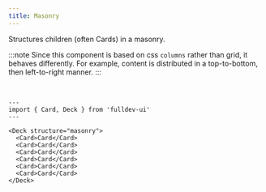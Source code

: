 ```yaml
---
title: Masonry
---
```



Structures children (often Cards) in a masonry.

:::note
Since this component is based on css `columns` rather than grid, it behaves differently. For example, content is distributed in a top-to-bottom, then left-to-right manner.
:::

<br />

```astro live
---
import { Card, Deck } from 'fulldev-ui'
---

<Deck structure="masonry">
  <Card>Card</Card>
  <Card>Card</Card>
  <Card>Card</Card>
  <Card>Card</Card>
  <Card>Card</Card>
  <Card>Card</Card>
</Deck>
```

